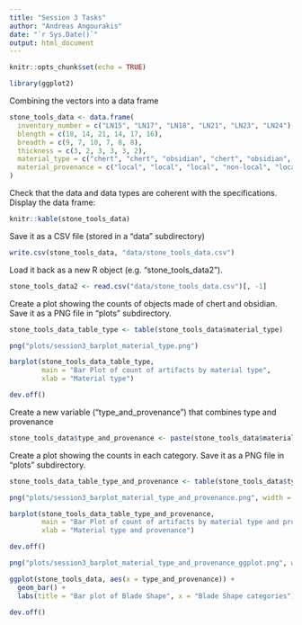 ```yaml
---
title: "Session 3 Tasks"
author: "Andreas Angourakis"
date: "`r Sys.Date()`"
output: html_document
---
```


```r
knitr::opts_chunk$set(echo = TRUE)
```

```r
library(ggplot2)
```


Combining the vectors into a data frame

```r
stone_tools_data <- data.frame(
  inventory_number = c("LN15", "LN17", "LN18", "LN21", "LN23", "LN24"),
  blength = c(18, 14, 21, 14, 17, 16),
  breadth = c(9, 7, 10, 7, 8, 8),
  thickness = c(3, 2, 3, 3, 3, 2),
  material_type = c("chert", "chert", "obsidian", "chert", "obsidian", "obsidian"),
  material_provenance = c("local", "local", "local", "non-local", "local", "non-local")
)
```

Check that the data and data types are coherent with the specifications. Display the data frame:

```r
knitr::kable(stone_tools_data)
```

Save it as a CSV file (stored in a “data” subdirectory) 

```r
write.csv(stone_tools_data, "data/stone_tools_data.csv")
```

Load it back as a new R object (e.g. “stone_tools_data2”). 

```r
stone_tools_data2 <- read.csv("data/stone_tools_data.csv")[, -1]
```

Create a plot showing the counts of objects made of chert and obsidian. Save it as a PNG file in “plots” subdirectory.

```r
stone_tools_data_table_type <- table(stone_tools_data$material_type)

png("plots/session3_barplot_material_type.png")

barplot(stone_tools_data_table_type, 
        main = "Bar Plot of count of artifacts by material type", 
        xlab = "Material type")

dev.off()
```

Create a new variable (“type_and_provenance”) that combines type and provenance 

```r
stone_tools_data$type_and_provenance <- paste(stone_tools_data$material_type, stone_tools_data$material_provenance, sep = " and ") 
```

Create a plot showing the counts in each category. Save it as a PNG file in “plots” subdirectory.

```r
stone_tools_data_table_type_and_provenance <- table(stone_tools_data$type_and_provenance)

png("plots/session3_barplot_material_type_and_provenance.png", width = 700)

barplot(stone_tools_data_table_type_and_provenance, 
        main = "Bar Plot of count of artifacts by material type and provenance", 
        xlab = "Material type and provenance")

dev.off()
```

```r
png("plots/session3_barplot_material_type_and_provenance_ggplot.png", width = 700)

ggplot(stone_tools_data, aes(x = type_and_provenance)) + 
  geom_bar() + 
  labs(title = "Bar plot of Blade Shape", x = "Blade Shape categories")

dev.off()
```

